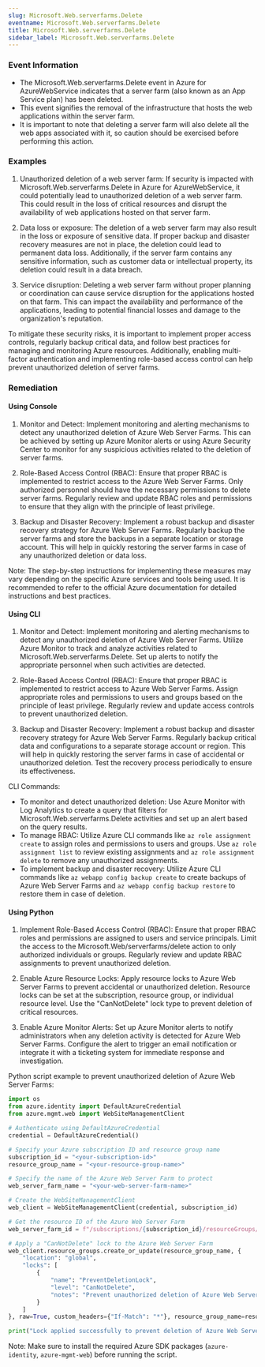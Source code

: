 ```yaml
--- 
slug: Microsoft.Web.serverfarms.Delete
eventname: Microsoft.Web.serverfarms.Delete
title: Microsoft.Web.serverfarms.Delete
sidebar_label: Microsoft.Web.serverfarms.Delete
---
```

                       
### Event Information

- The Microsoft.Web.serverfarms.Delete event in Azure for AzureWebService indicates that a server farm (also known as an App Service plan) has been deleted.
- This event signifies the removal of the infrastructure that hosts the web applications within the server farm.
- It is important to note that deleting a server farm will also delete all the web apps associated with it, so caution should be exercised before performing this action.


### Examples

1. Unauthorized deletion of a web server farm: If security is impacted with Microsoft.Web.serverfarms.Delete in Azure for AzureWebService, it could potentially lead to unauthorized deletion of a web server farm. This could result in the loss of critical resources and disrupt the availability of web applications hosted on that server farm.

2. Data loss or exposure: The deletion of a web server farm may also result in the loss or exposure of sensitive data. If proper backup and disaster recovery measures are not in place, the deletion could lead to permanent data loss. Additionally, if the server farm contains any sensitive information, such as customer data or intellectual property, its deletion could result in a data breach.

3. Service disruption: Deleting a web server farm without proper planning or coordination can cause service disruption for the applications hosted on that farm. This can impact the availability and performance of the applications, leading to potential financial losses and damage to the organization's reputation.

To mitigate these security risks, it is important to implement proper access controls, regularly backup critical data, and follow best practices for managing and monitoring Azure resources. Additionally, enabling multi-factor authentication and implementing role-based access control can help prevent unauthorized deletion of server farms.

### Remediation

#### Using Console

1. Monitor and Detect: Implement monitoring and alerting mechanisms to detect any unauthorized deletion of Azure Web Server Farms. This can be achieved by setting up Azure Monitor alerts or using Azure Security Center to monitor for any suspicious activities related to the deletion of server farms.

2. Role-Based Access Control (RBAC): Ensure that proper RBAC is implemented to restrict access to the Azure Web Server Farms. Only authorized personnel should have the necessary permissions to delete server farms. Regularly review and update RBAC roles and permissions to ensure that they align with the principle of least privilege.

3. Backup and Disaster Recovery: Implement a robust backup and disaster recovery strategy for Azure Web Server Farms. Regularly backup the server farms and store the backups in a separate location or storage account. This will help in quickly restoring the server farms in case of any unauthorized deletion or data loss.

Note: The step-by-step instructions for implementing these measures may vary depending on the specific Azure services and tools being used. It is recommended to refer to the official Azure documentation for detailed instructions and best practices.

#### Using CLI

1. Monitor and Detect: Implement monitoring and alerting mechanisms to detect any unauthorized deletion of Azure Web Server Farms. Utilize Azure Monitor to track and analyze activities related to Microsoft.Web.serverfarms.Delete. Set up alerts to notify the appropriate personnel when such activities are detected.

2. Role-Based Access Control (RBAC): Ensure that proper RBAC is implemented to restrict access to Azure Web Server Farms. Assign appropriate roles and permissions to users and groups based on the principle of least privilege. Regularly review and update access controls to prevent unauthorized deletion.

3. Backup and Disaster Recovery: Implement a robust backup and disaster recovery strategy for Azure Web Server Farms. Regularly backup critical data and configurations to a separate storage account or region. This will help in quickly restoring the server farms in case of accidental or unauthorized deletion. Test the recovery process periodically to ensure its effectiveness.

CLI Commands:
- To monitor and detect unauthorized deletion: Use Azure Monitor with Log Analytics to create a query that filters for Microsoft.Web.serverfarms.Delete activities and set up an alert based on the query results.
- To manage RBAC: Utilize Azure CLI commands like `az role assignment create` to assign roles and permissions to users and groups. Use `az role assignment list` to review existing assignments and `az role assignment delete` to remove any unauthorized assignments.
- To implement backup and disaster recovery: Utilize Azure CLI commands like `az webapp config backup create` to create backups of Azure Web Server Farms and `az webapp config backup restore` to restore them in case of deletion.

#### Using Python

1. Implement Role-Based Access Control (RBAC): Ensure that proper RBAC roles and permissions are assigned to users and service principals. Limit the access to the Microsoft.Web/serverfarms/delete action to only authorized individuals or groups. Regularly review and update RBAC assignments to prevent unauthorized deletion.

2. Enable Azure Resource Locks: Apply resource locks to Azure Web Server Farms to prevent accidental or unauthorized deletion. Resource locks can be set at the subscription, resource group, or individual resource level. Use the "CanNotDelete" lock type to prevent deletion of critical resources.

3. Enable Azure Monitor Alerts: Set up Azure Monitor alerts to notify administrators when any deletion activity is detected for Azure Web Server Farms. Configure the alert to trigger an email notification or integrate it with a ticketing system for immediate response and investigation.

Python script example to prevent unauthorized deletion of Azure Web Server Farms:

```python
import os
from azure.identity import DefaultAzureCredential
from azure.mgmt.web import WebSiteManagementClient

# Authenticate using DefaultAzureCredential
credential = DefaultAzureCredential()

# Specify your Azure subscription ID and resource group name
subscription_id = "<your-subscription-id>"
resource_group_name = "<your-resource-group-name>"

# Specify the name of the Azure Web Server Farm to protect
web_server_farm_name = "<your-web-server-farm-name>"

# Create the WebSiteManagementClient
web_client = WebSiteManagementClient(credential, subscription_id)

# Get the resource ID of the Azure Web Server Farm
web_server_farm_id = f"/subscriptions/{subscription_id}/resourceGroups/{resource_group_name}/providers/Microsoft.Web/serverfarms/{web_server_farm_name}"

# Apply a "CanNotDelete" lock to the Azure Web Server Farm
web_client.resource_groups.create_or_update(resource_group_name, {
    "location": "global",
    "locks": [
        {
            "name": "PreventDeletionLock",
            "level": "CanNotDelete",
            "notes": "Prevent unauthorized deletion of Azure Web Server Farm"
        }
    ]
}, raw=True, custom_headers={"If-Match": "*"}, resource_group_name=resource_group_name)

print("Lock applied successfully to prevent deletion of Azure Web Server Farm.")
```

Note: Make sure to install the required Azure SDK packages (`azure-identity`, `azure-mgmt-web`) before running the script.


 